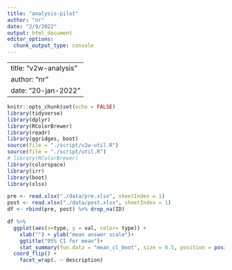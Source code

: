 ```yaml
---
title: "analysis-pilot"
author: "nr"
date: "2/9/2022"
output: html_document
editor_options: 
  chunk_output_type: console
---
```

---
title: "v2w-analysis"
author: "nr"
date: "20-jan-2022"
---

```r
knitr::opts_chunk$set(echo = FALSE)
library(tidyverse)
library(dplyr) 
library(RColorBrewer)
library(readr)
library(ggridges, boot)
source(file = "./script/v2w-util.R")
source(file = "./script/util.R")
# library(RColorBrewer)
library(colorspace)
library(irr)
library(boot)
library(xlsx)
```

```r
pre <- read.xlsx("./data/pre.xlsx", sheetIndex = 1)
post <- read.xlsx("./data/post.xlsx", sheetIndex = 1)
df <- rbind(pre, post) %>% drop_na(ID)
```

```r
df %>% 
  ggplot(aes(x=type, y = val, color= type)) +
    xlab("") + ylab("mean answer scale")+
    ggtitle("95% CI for mean")+
    stat_summary(fun.data = "mean_cl_boot", size = 0.5, position = position_nudge(x=0.00, y=0), alpha=1) +
  coord_flip() +
    facet_wrap(. ~ description)
```

